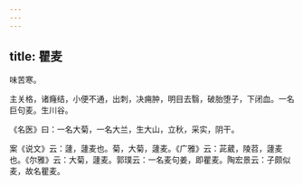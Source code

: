 ```yaml
---
---
---
```

title: 瞿麦
---



味苦寒。

主关格，诸癃结，小便不通，出刺，决痈肿，明目去翳，破胎堕子，下闭血。一名巨句麦。生川谷。

《名医》曰：一名大菊，一名大兰，生大山，立秋，采实，阴干。

案《说文》云：蘧，蘧麦也。菊，大菊，蘧麦。《广雅》云：茈葳，陵苕，蘧麦也。《尔雅》云：大菊，蘧麦。郭璞云：一名麦句姜，即瞿麦。陶宏景云：子颇似麦，故名瞿麦。